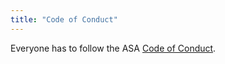 ```yaml
---
title: "Code of Conduct"
---
```


Everyone has to follow the ASA [Code of Conduct](https://ww2.amstat.org/education/datafest/pdfs/ASA-DataFestCoC.pdf).